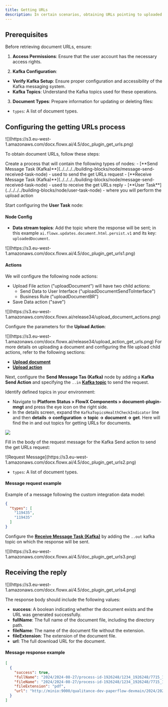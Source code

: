 ```yaml
---
title: Getting URLs
description: In certain scenarios, obtaining URLs pointing to uploaded documents for use in integrations is essential. This process involves adding a custom action to your workflow that requests URLs from the Documents plugin.
---
```


## Prerequisites

Before retrieving document URLs, ensure:

1. **Access Permissions**: Ensure that the user account has the necessary access rights.

2. **Kafka Configuration**:

- **Verify Kafka Setup**: Ensure proper configuration and accessibility of the Kafka messaging system.
- **Kafka Topics**: Understand the Kafka topics used for these operations.

3.  **Document Types**: Prepare information for updating or deleting files:
 
- `types`: A list of document types.

## Configuring the getting URLs process

<Frame>
![](https://s3.eu-west-1.amazonaws.com/docx.flowx.ai/4.5/doc_plugin_get_urls.png)
</Frame>

To obtain document URLs, follow these steps:

<Steps>
<Step title ="Create the process">
Create a process that will contain the following types of nodes:
   - [**Send Message Task (Kafka)**](../../../../building-blocks/node/message-send-received-task-node) - used to send the get URLs request
   - [**Receive Message Task (Kafka)**](../../../../building-blocks/node/message-send-received-task-node) - used to receive the get URLs reply
   - [**User Task**](../../../../building-blocks/node/user-task-node) - where you will perform the upload action
</Step>
<Step title="Configure the User Task">

Start configuring the **User Task** node:

#### Node Config

* **Data stream topics**: Add the topic where the response will be sent; in this example `ai.flowx.updates.document.html.persist.v1` and its key: `uploadedDocument`.

<Frame>
![](https://s3.eu-west-1.amazonaws.com/docx.flowx.ai/4.5/doc_plugin_get_urls1.png)
</Frame>

#### Actions

We will configure the following node actions:

* Upload File action ("uploadDocument") will have two child actions:
    * Send Data to User Interface ("uploadDocumentSendToInterface")
    * Business Rule ("uploadDocumentBR")
* Save Data action ("save")

<Frame>
![](https://s3.eu-west-1.amazonaws.com/docx.flowx.ai/release34/upload_document_actions.png)
</Frame>
</Step>

<Step title ="Upload action parameters">

Configure the parameters for the **Upload Action**:

<Frame>
![](https://s3.eu-west-1.amazonaws.com/docx.flowx.ai/release34/upload_action_get_urls.png)
</Frame>

<Info>
For more details on uploading a document and configuring the file upload child actions, refer to the following sections:

* [**Upload document**](./uploading-a-new-document)
* [**Upload action**](../../../../building-blocks/actions/upload-file-action)
</Info>
</Step>

<Step title="Configure the Send Message Task">

Next, configure the **Send Message Tas (Kafka)** node by adding a **Kafka Send Action** and specifying the `..in` [**Kafka topic**](../../../../../setup-guides/plugins-setup-guide/documents-plugin-setup#kafka-configuration) to send the request.

<Tip>
Identify defined topics in your environment:

- Navigate to **Platform Status > FlowX Components > document-plugin-mngt**  and press the eye icon on the right side.
- In the details screen, expand the `KafkaTopicsHealthCheckIndicator` line and then **details → configuration → topic → document → get**. Here will find the in and out topics for getting URLs for documents.

![](https://s3.eu-west-1.amazonaws.com/docx.flowx.ai/release34/get_urls_kafka.png)
</Tip>
</Step>

<Step title="Configure the request action">

Fill in the body of the request message for the Kafka Send action to send the get URLs request:

<Frame>
![Request Message](https://s3.eu-west-1.amazonaws.com/docx.flowx.ai/4.5/doc_plugin_get_urls2.png)
</Frame>

- `types`: A list of document types.

#### Message request example

Example of a message following the custom integration data model:

```json
{
  "types": [
    "119435",
    "119435"
  ]
}
```
</Step>

<Step title="Configure the Receive Message Task">

Configure the [**Receive Message Task (Kafka)**](../../../../building-blocks/node/message-send-received-task-node#configuring-a-message-receive-task-node) by adding the `..out` kafka topic on which the response will be sent.

<Frame>
![](https://s3.eu-west-1.amazonaws.com/docx.flowx.ai/4.5/doc_plugin_get_urls3.png)
</Frame>
</Step>
</Steps>

## Receiving the reply

<Frame>
![](https://s3.eu-west-1.amazonaws.com/docx.flowx.ai/4.5/doc_plugin_get_urls4.png)
</Frame>

The response body should include the following values:

* **success**: A boolean indicating whether the document exists and the URL was generated successfully.
* **fullName**: The full name of the document file, including the directory path.
* **fileName**: The name of the document file without the extension.
* **fileExtension**: The extension of the document file.
* **url**: The full download URL for the document.


#### Message response example

```json
[
  {
    "success": true,
    "fullName": "2024/2024-08-27/process-id-1926248/1234_1926248/7715_1926248.pdf",
    "fileName": "2024/2024-08-27/process-id-1926248/1234_1926248/7715_1926248",
    "fileExtension": "pdf",
    "url": "http://minio:9000/qualitance-dev-paperflow-devmain/2024/2024-08-27/process-id-1926248/1234_1926248/7715_1926248.pdf?X-Amz-Algorithm=AWS4-HMAC-SHA256&X-Amz-Credential=minio%2F20240827%2Fus-east-1%2Fs3%2Faws4_request&X-Amz-Date=20240827T150257Z&X-Amz-Expires=604800&X-Amz-SignedHeaders=host&X-Amz-Signature=575333697714249e9deb295359f5ba9365f618f53303bf5583ca30a9b1c45d84"
  }
]
```



